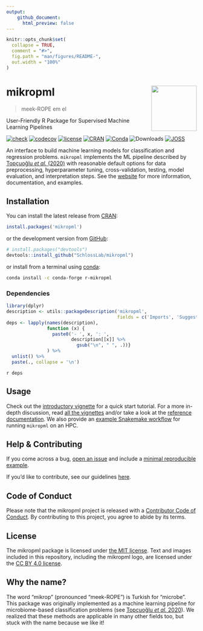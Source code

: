 ```yaml
---
output:
    github_document:
      html_preview: false
---
```


<!-- README.md is generated from README.Rmd. Please edit that file -->

```r
knitr::opts_chunk$set(
  collapse = TRUE,
  comment = "#>",
  fig.path = "man/figures/README-",
  out.width = "100%"
)
```

# mikropml <a href='http://www.schlosslab.org/mikropml/'><img src='man/figures/logo.png' align="right" height="120" /></a>

> meek-ROPE em el

User-Friendly R Package for Supervised Machine Learning Pipelines

<!-- badges: start -->
[![check](https://github.com/SchlossLab/mikropml/workflows/check/badge.svg)](https://github.com/SchlossLab/mikropml/actions?query=workflow%3Acheck+branch%3Amaster)
[![codecov](https://codecov.io/gh/SchlossLab/mikropml/branch/master/graph/badge.svg)](https://codecov.io/gh/SchlossLab/mikropml)
[![license](https://img.shields.io/badge/license-MIT-blue.svg)](https://github.com/SchlossLab/mikropml/blob/master/LICENSE.md)
[![CRAN](https://img.shields.io/cran/v/mikropml?color=blue&label=CRAN&logo=R)](https://CRAN.R-project.org/package=mikropml)
[![Conda](https://img.shields.io/conda/vn/conda-forge/r-mikropml)](https://anaconda.org/conda-forge/r-mikropml)
![Downloads](https://cranlogs.r-pkg.org/badges/grand-total/mikropml)
[![JOSS](https://joss.theoj.org/papers/72bf31a3f51f8fc273ef6b99bd04ede1/status.svg)](https://joss.theoj.org/papers/72bf31a3f51f8fc273ef6b99bd04ede1)
<!-- badges: end -->

An interface to build machine learning models for classification and regression
problems. `mikropml` implements the ML pipeline described by [Topçuoğlu _et al._
(2020)](https://doi.org/doi:10.1128/mBio.00434-20) with reasonable default
options for data preprocessing, hyperparameter tuning, cross-validation,
testing, model evaluation, and interpretation steps. See the
[website](http://www.schlosslab.org/mikropml/) for more information,
documentation, and examples.

## Installation

You can install the latest release from
[CRAN](https://cran.r-project.org/package=mikropml):
```r
install.packages('mikropml')
```

or the development version from 
[GitHub](https://github.com/SchlossLab/mikRopML):

```r
# install.packages("devtools")
devtools::install_github("SchlossLab/mikropml")
```

or install from a terminal using
[conda](https://docs.conda.io/projects/conda/en/latest/index.html):

```bash
conda install -c conda-forge r-mikropml
```


### Dependencies

```r
library(dplyr)
description <- utils::packageDescription('mikropml', 
                                         fields = c('Imports', 'Suggests'))
deps <- lapply(names(description), 
               function (x) {
                 paste0('- ', x, ': ', 
                        description[[x]] %>% 
                          gsub("\n", " ", .))}
               ) %>% 
  unlist() %>% 
  paste(., collapse = '\n')
```

`r deps`

## Usage

Check out the [introductory
vignette](http://www.schlosslab.org/mikropml/articles/introduction.html) for a
quick start tutorial. For a more in-depth discussion, read [all the
vignettes](http://www.schlosslab.org/mikropml/articles/index.html) and/or take a
look at the [reference
documentation](http://www.schlosslab.org/mikropml/reference/index.html). We also
provide an [example Snakemake
workflow](https://github.com/SchlossLab/mikropml-snakemake-workflow) for running
`mikropml` on an HPC.

## Help & Contributing

If you come across a bug, [open an
issue](https://github.com/SchlossLab/mikropml/issues) and include a [minimal
reproducible example](https://www.tidyverse.org/help/).

If you'd like to contribute, see our guidelines
[here](http://www.schlosslab.org/mikropml/CONTRIBUTING.html).

## Code of Conduct

Please note that the mikropml project is released with a [Contributor Code of
Conduct](http://www.schlosslab.org/mikropml/CODE_OF_CONDUCT.html). By
contributing to this project, you agree to abide by its terms.

## License

The mikropml package is licensed under [the MIT license](LICENSE.md).
Text and images included in this repository, including the mikropml logo, 
are licensed under the [CC BY 4.0 license](https://creativecommons.org/licenses/by/4.0/).

## Why the name?

The word "mikrop" (pronounced "meek-ROPE") is Turkish for "microbe". This
package was originally implemented as a machine learning pipeline for
microbiome-based classification problems (see [Topçuoğlu _et al._
2020](https://doi.org/10.1128/mBio.00434-20)). We realized that these methods
are applicable in many other fields too, but stuck with the name because we like
it!
